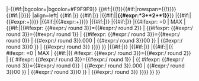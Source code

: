 |-{{#if:{{{bc|}}}|bgcolor={{{bc}}}|bgcolor=#F9F9F9}}
{{#if:{{{p|}}}|{{!}}{{#if:{{{rows|}}}|rowspan={{{rows}}}{{!}}}}{{#if:{{{p|}}}|{{{p}}}|}}}}
|align=left| {{#if:{{{nat|}}}|{{flagicon|{{{nat|}}}|{{{var|}}}}}}} {{#if:{{{t|}}}|{{{t}}}}}
|{{#if:{{{pts|}}}|'''{{{pts}}}'''|'''{{#expr:{{{mw}}}*3+{{{mw2}}}*2+{{{ml2}}}*1}}'''}}
|{{#if:{{{mw|}}}|{{#expr:{{{mw}}}+{{{mw2}}}}}}}
|{{#if:{{{ml|}}}|{{#expr:{{{ml}}}+{{{ml2}}}}}}}
|{{#if:{{{sw|}}}|{{{sw}}}}}
|{{#if:{{{sl|}}}|{{{sl}}}}}
|{{#ifexpr: {{{sl}}}=0 | MAX | {{#if:{{{sw|}}}|{{#ifexpr: {{#expr:{{{sw}}}/{{{sl}}} round 3}}={{#expr:{{{sw}}}/{{{sl}}} round 2}} | {{#ifexpr: {{#expr:{{{sw}}}/{{{sl}}} round 3}}={{#expr:{{{sw}}}/{{{sl}}} round 1}} | {{#ifexpr: {{#expr:{{{sw}}}/{{{sl}}} round 3}}={{#expr:{{{sw}}}/{{{sl}}} round 0}} | {{#expr:{{{sw}}}/{{{sl}}} round 3}}.000 | {{#expr:{{{sw}}}/{{{sl}}} round 3}}00  }} | {{#expr:{{{sw}}}/{{{sl}}} round 3}}0 }} | {{#expr:{{{sw}}}/{{{sl}}} round 3}} }}}} }}
|{{#if:{{{spw|}}}|{{{spw}}}}}
|{{#if:{{{spl|}}}|{{{spl}}}}}
|{{#if:{{{sprat|}}}|{{{sprat}}}|{{ #ifexpr: {{{spl}}}=0 | MAX | {{#if:{{{spw|}}}|{{ #ifexpr: {{#expr:{{{spw}}}/{{{spl}}} round 3}}={{#expr:{{{spw}}}/{{{spl}}} round 2}} | {{ #ifexpr: {{#expr:{{{spw}}}/{{{spl}}} round 3}}={{#expr:{{{spw}}}/{{{spl}}} round 1}} | {{ #ifexpr: {{#expr:{{{spw}}}/{{{spl}}} round 3}}={{#expr:{{{spw}}}/{{{spl}}} round 0}} | {{#expr:{{{spw}}}/{{{spl}}} round 3}}.000 | {{#expr:{{{spw}}}/{{{spl}}} round 3}}00  }} | {{#expr:{{{spw}}}/{{{spl}}} round 3}}0 }} | {{#expr:{{{spw}}}/{{{spl}}} round 3}} }}}} }} }}
<!--

-->
<noinclude>
</noinclude>
